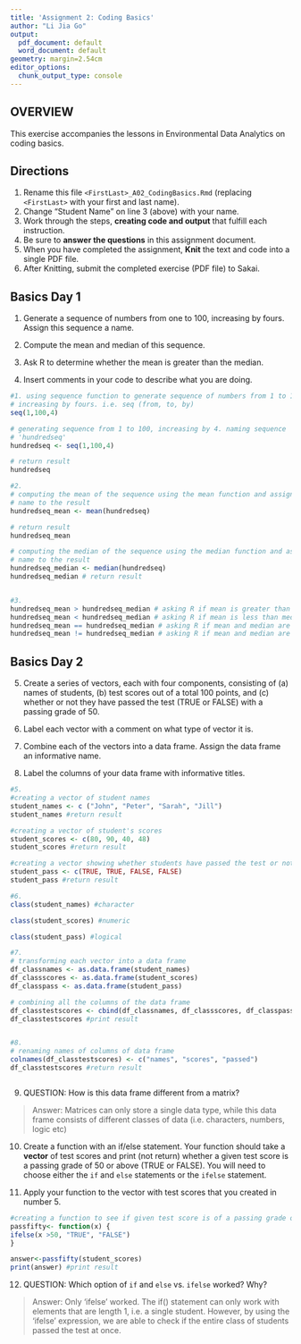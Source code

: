 ```yaml
---
title: 'Assignment 2: Coding Basics'
author: "Li Jia Go"
output:
  pdf_document: default
  word_document: default
geometry: margin=2.54cm
editor_options:
  chunk_output_type: console
---
```


## OVERVIEW

This exercise accompanies the lessons in Environmental Data Analytics on coding basics.

## Directions

1.  Rename this file `<FirstLast>_A02_CodingBasics.Rmd` (replacing `<FirstLast>` with your first and last name).
2.  Change "Student Name" on line 3 (above) with your name.
3.  Work through the steps, **creating code and output** that fulfill each instruction.
4.  Be sure to **answer the questions** in this assignment document.
5.  When you have completed the assignment, **Knit** the text and code into a single PDF file.
6.  After Knitting, submit the completed exercise (PDF file) to Sakai.

## Basics Day 1

1.  Generate a sequence of numbers from one to 100, increasing by fours. Assign this sequence a name.

2.  Compute the mean and median of this sequence.

3.  Ask R to determine whether the mean is greater than the median.

4.  Insert comments in your code to describe what you are doing.

```r

#1. using sequence function to generate sequence of numbers from 1 to 100
# increasing by fours. i.e. seq (from, to, by)
seq(1,100,4) 

# generating sequence from 1 to 100, increasing by 4. naming sequence
# 'hundredseq'
hundredseq <- seq(1,100,4)

# return result
hundredseq 

#2. 
# computing the mean of the sequence using the mean function and assigning a
# name to the result
hundredseq_mean <- mean(hundredseq)

# return result
hundredseq_mean 

# computing the median of the sequence using the median function and assigning a
# name to the result
hundredseq_median <- median(hundredseq) 
hundredseq_median # return result


#3. 
hundredseq_mean > hundredseq_median # asking R if mean is greater than median
hundredseq_mean < hundredseq_median # asking R if mean is less than median
hundredseq_mean == hundredseq_median # asking R if mean and median are equal
hundredseq_mean != hundredseq_median # asking R if mean and median are not equal

```

## Basics Day 2

5.  Create a series of vectors, each with four components, consisting of (a) names of students, (b) test scores out of a total 100 points, and (c) whether or not they have passed the test (TRUE or FALSE) with a passing grade of 50.

6.  Label each vector with a comment on what type of vector it is.

7.  Combine each of the vectors into a data frame. Assign the data frame an informative name.

8.  Label the columns of your data frame with informative titles.

```r
#5. 
#creating a vector of student names
student_names <- c ("John", "Peter", "Sarah", "Jill") 
student_names #return result

#creating a vector of student's scores
student_scores <- c(80, 90, 40, 48)
student_scores #return result

#creating a vector showing whether students have passed the test or not
student_pass <- c(TRUE, TRUE, FALSE, FALSE) 
student_pass #return result

#6. 
class(student_names) #character

class(student_scores) #numeric

class(student_pass) #logical

#7.
# transforming each vector into a data frame
df_classnames <- as.data.frame(student_names) 
df_classscores <- as.data.frame(student_scores)
df_classpass <- as.data.frame(student_pass)

# combining all the columns of the data frame
df_classtestscores <- cbind(df_classnames, df_classscores, df_classpass)
df_classtestscores #print result


#8.
# renaming names of columns of data frame
colnames(df_classtestscores) <- c("names", "scores", "passed") 
df_classtestscores #return result



```

9.  QUESTION: How is this data frame different from a matrix?

> Answer: Matrices can only store a single data type, while this data frame consists of different classes of data (i.e. characters, numbers, logic etc)

10. Create a function with an if/else statement. Your function should take a **vector** of test scores and print (not return) whether a given test score is a passing grade of 50 or above (TRUE or FALSE). You will need to choose either the `if` and `else` statements or the `ifelse` statement.

11. Apply your function to the vector with test scores that you created in number 5.

```r

#creating a function to see if given test score is of a passing grade or not
passfifty<- function(x) { 
ifelse(x >50, "TRUE", "FALSE")
}

answer<-passfifty(student_scores)
print(answer) #print result


```

12. QUESTION: Which option of `if` and `else` vs. `ifelse` worked? Why?

> Answer: Only 'ifelse' worked. The if() statement can only work with elements that are length 1, i.e. a single student. However, by using the 'ifelse' expression, we are able to check if the entire class of students passed the test at once.
